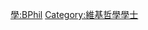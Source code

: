 {{Userbox
  |border-c = #FF8888
  |border-s = 1
  |id-c     = #FF8888
  |id-s     = 12
  |id-fc    = #000000
  |info-c   = #FFEEEE
  |info-s   = 10
  |info-fc  = #000000
  |id       = B.Phil.
  |info     = 這個用戶擁有[[:Category:維基哲學學士|哲學學士]]學位。
}}
<includeonly> [[Category:維基哲學學士|{{PAGENAME}}]] </includeonly>
<noinclude> [[Category:學位用戶框模板|學:BPhil]][[Category:維基哲學學士]] </noinclude>